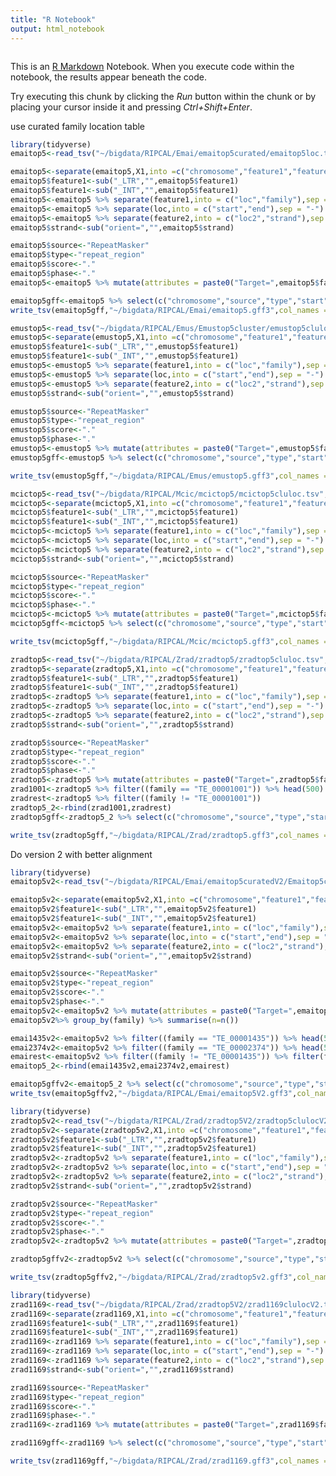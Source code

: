 ```yaml
---
title: "R Notebook"
output: html_notebook
---
```

```r

```

This is an [R Markdown](http://rmarkdown.rstudio.com) Notebook. When you execute code within the notebook, the results appear beneath the code. 

Try executing this chunk by clicking the *Run* button within the chunk or by placing your cursor inside it and pressing *Ctrl+Shift+Enter*. 


use curated family location table
```r
library(tidyverse)
emaitop5<-read_tsv("~/bigdata/RIPCAL/Emai/emaitop5curated/emaitop5loc.tsv",col_names = F)
```

```r
emaitop5<-separate(emaitop5,X1,into =c("chromosome","feature1","feature2"),sep = ":")
emaitop5$feature1<-sub("_LTR","",emaitop5$feature1)
emaitop5$feature1<-sub("_INT","",emaitop5$feature1)
emaitop5<-emaitop5 %>% separate(feature1,into = c("loc","family"),sep = "__")
emaitop5<-emaitop5 %>% separate(loc,into = c("start","end"),sep = "-")
emaitop5<-emaitop5 %>% separate(feature2,into = c("loc2","strand"),sep = "_")
emaitop5$strand<-sub("orient=","",emaitop5$strand)
```
```r
emaitop5$source<-"RepeatMasker"
emaitop5$type<-"repeat_region"
emaitop5$score<-"."
emaitop5$phase<-"."
emaitop5<-emaitop5 %>% mutate(attributes = paste0("Target=",emaitop5$family," ",emaitop5$loc2))
```
```r
emaitop5gff<-emaitop5 %>% select(c("chromosome","source","type","start","end","score","strand","phase","attributes"))
write_tsv(emaitop5gff,"~/bigdata/RIPCAL/Emai/emaitop5.gff3",col_names = F)
```
```r
emustop5<-read_tsv("~/bigdata/RIPCAL/Emus/Emustop5cluster/emustop5cluloc.tsv",col_names = F)
emustop5<-separate(emustop5,X1,into =c("chromosome","feature1","feature2"),sep = ":")
emustop5$feature1<-sub("_LTR","",emustop5$feature1)
emustop5$feature1<-sub("_INT","",emustop5$feature1)
emustop5<-emustop5 %>% separate(feature1,into = c("loc","family"),sep = "__")
emustop5<-emustop5 %>% separate(loc,into = c("start","end"),sep = "-")
emustop5<-emustop5 %>% separate(feature2,into = c("loc2","strand"),sep = "_")
emustop5$strand<-sub("orient=","",emustop5$strand)
```
```r
emustop5$source<-"RepeatMasker"
emustop5$type<-"repeat_region"
emustop5$score<-"."
emustop5$phase<-"."
emustop5<-emustop5 %>% mutate(attributes = paste0("Target=",emustop5$family," ",emustop5$loc2))
emustop5gff<-emustop5 %>% select(c("chromosome","source","type","start","end","score","strand","phase","attributes"))
```
```r
write_tsv(emustop5gff,"~/bigdata/RIPCAL/Emus/emustop5.gff3",col_names = F)
```
```r
mcictop5<-read_tsv("~/bigdata/RIPCAL/Mcic/mcictop5/mcictop5cluloc.tsv",col_names = F)
mcictop5<-separate(mcictop5,X1,into =c("chromosome","feature1","feature2"),sep = ":")
mcictop5$feature1<-sub("_LTR","",mcictop5$feature1)
mcictop5$feature1<-sub("_INT","",mcictop5$feature1)
mcictop5<-mcictop5 %>% separate(feature1,into = c("loc","family"),sep = "__")
mcictop5<-mcictop5 %>% separate(loc,into = c("start","end"),sep = "-")
mcictop5<-mcictop5 %>% separate(feature2,into = c("loc2","strand"),sep = "_")
mcictop5$strand<-sub("orient=","",mcictop5$strand)
```
```r
mcictop5$source<-"RepeatMasker"
mcictop5$type<-"repeat_region"
mcictop5$score<-"."
mcictop5$phase<-"."
mcictop5<-mcictop5 %>% mutate(attributes = paste0("Target=",mcictop5$family," ",mcictop5$loc2))
mcictop5gff<-mcictop5 %>% select(c("chromosome","source","type","start","end","score","strand","phase","attributes"))
```
```r
write_tsv(mcictop5gff,"~/bigdata/RIPCAL/Mcic/mcictop5.gff3",col_names = F)
```
```r
zradtop5<-read_tsv("~/bigdata/RIPCAL/Zrad/zradtop5/zradtop5cluloc.tsv",col_names = F)
zradtop5<-separate(zradtop5,X1,into =c("chromosome","feature1","feature2"),sep = ":")
zradtop5$feature1<-sub("_LTR","",zradtop5$feature1)
zradtop5$feature1<-sub("_INT","",zradtop5$feature1)
zradtop5<-zradtop5 %>% separate(feature1,into = c("loc","family"),sep = "__")
zradtop5<-zradtop5 %>% separate(loc,into = c("start","end"),sep = "-")
zradtop5<-zradtop5 %>% separate(feature2,into = c("loc2","strand"),sep = "_")
zradtop5$strand<-sub("orient=","",zradtop5$strand)
```
```r
zradtop5$source<-"RepeatMasker"
zradtop5$type<-"repeat_region"
zradtop5$score<-"."
zradtop5$phase<-"."
zradtop5<-zradtop5 %>% mutate(attributes = paste0("Target=",zradtop5$family," ",zradtop5$loc2))
zrad1001<-zradtop5 %>% filter((family == "TE_00001001")) %>% head(500)
zradrest<-zradtop5 %>% filter((family != "TE_00001001"))
zradtop5_2<-rbind(zrad1001,zradrest)
zradtop5gff<-zradtop5_2 %>% select(c("chromosome","source","type","start","end","score","strand","phase","attributes"))
```
```r
write_tsv(zradtop5gff,"~/bigdata/RIPCAL/Zrad/zradtop5.gff3",col_names = F)
```
Do version 2 with better alignment
```r
library(tidyverse)
emaitop5v2<-read_tsv("~/bigdata/RIPCAL/Emai/emaitop5curatedV2/Emaitop5clulocV2.tsv",col_names = F)
```

```r
emaitop5v2<-separate(emaitop5v2,X1,into =c("chromosome","feature1","feature2"),sep = ":")
emaitop5v2$feature1<-sub("_LTR","",emaitop5v2$feature1)
emaitop5v2$feature1<-sub("_INT","",emaitop5v2$feature1)
emaitop5v2<-emaitop5v2 %>% separate(feature1,into = c("loc","family"),sep = "__")
emaitop5v2<-emaitop5v2 %>% separate(loc,into = c("start","end"),sep = "-")
emaitop5v2<-emaitop5v2 %>% separate(feature2,into = c("loc2","strand"),sep = "_")
emaitop5v2$strand<-sub("orient=","",emaitop5v2$strand)
```
```r
emaitop5v2$source<-"RepeatMasker"
emaitop5v2$type<-"repeat_region"
emaitop5v2$score<-"."
emaitop5v2$phase<-"."
emaitop5v2<-emaitop5v2 %>% mutate(attributes = paste0("Target=",emaitop5v2$family," ",emaitop5v2$loc2))
emaitop5v2%>% group_by(family) %>% summarise(n=n())
```
```r
emai1435v2<-emaitop5v2 %>% filter((family == "TE_00001435")) %>% head(500)
emai2374v2<-emaitop5v2 %>% filter((family == "TE_00002374")) %>% head(500)
emairest<-emaitop5v2 %>% filter((family != "TE_00001435")) %>% filter(family != "TE_00002374")
emaitop5_2<-rbind(emai1435v2,emai2374v2,emairest)
```
```r
emaitop5gffv2<-emaitop5_2 %>% select(c("chromosome","source","type","start","end","score","strand","phase","attributes"))
write_tsv(emaitop5gffv2,"~/bigdata/RIPCAL/Emai/emaitop5V2.gff3",col_names = F)
```
```r
library(tidyverse)
zradtop5v2<-read_tsv("~/bigdata/RIPCAL/Zrad/zradtop5V2/zradtop5clulocV2.tsv",col_names = F)
zradtop5v2<-separate(zradtop5v2,X1,into =c("chromosome","feature1","feature2"),sep = ":")
zradtop5v2$feature1<-sub("_LTR","",zradtop5v2$feature1)
zradtop5v2$feature1<-sub("_INT","",zradtop5v2$feature1)
zradtop5v2<-zradtop5v2 %>% separate(feature1,into = c("loc","family"),sep = "__")
zradtop5v2<-zradtop5v2 %>% separate(loc,into = c("start","end"),sep = "-")
zradtop5v2<-zradtop5v2 %>% separate(feature2,into = c("loc2","strand"),sep = "_")
zradtop5v2$strand<-sub("orient=","",zradtop5v2$strand)
```
```r
zradtop5v2$source<-"RepeatMasker"
zradtop5v2$type<-"repeat_region"
zradtop5v2$score<-"."
zradtop5v2$phase<-"."
zradtop5v2<-zradtop5v2 %>% mutate(attributes = paste0("Target=",zradtop5v2$family," ",zradtop5v2$loc2))

zradtop5gffv2<-zradtop5v2 %>% select(c("chromosome","source","type","start","end","score","strand","phase","attributes"))
```
```r
write_tsv(zradtop5gffv2,"~/bigdata/RIPCAL/Zrad/zradtop5v2.gff3",col_names = F)
```
```r
library(tidyverse)
zrad1169<-read_tsv("~/bigdata/RIPCAL/Zrad/zradtop5V2/zrad1169clulocV2.tsv",col_names = F)
zrad1169<-separate(zrad1169,X1,into =c("chromosome","feature1","feature2"),sep = ":")
zrad1169$feature1<-sub("_LTR","",zrad1169$feature1)
zrad1169$feature1<-sub("_INT","",zrad1169$feature1)
zrad1169<-zrad1169 %>% separate(feature1,into = c("loc","family"),sep = "__")
zrad1169<-zrad1169 %>% separate(loc,into = c("start","end"),sep = "-")
zrad1169<-zrad1169 %>% separate(feature2,into = c("loc2","strand"),sep = "_")
zrad1169$strand<-sub("orient=","",zrad1169$strand)
```
```r
zrad1169$source<-"RepeatMasker"
zrad1169$type<-"repeat_region"
zrad1169$score<-"."
zrad1169$phase<-"."
zrad1169<-zrad1169 %>% mutate(attributes = paste0("Target=",zrad1169$family," ",zrad1169$loc2))

zrad1169gff<-zrad1169 %>% select(c("chromosome","source","type","start","end","score","strand","phase","attributes"))
```
```r
write_tsv(zrad1169gff,"~/bigdata/RIPCAL/Zrad/zrad1169.gff3",col_names = F)
```

